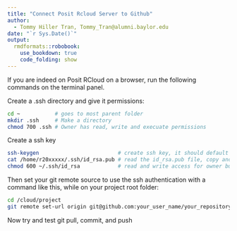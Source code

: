 ```yaml
---
title: "Connect Posit Rcloud Server to Github"
author:
  - Tommy Hiller Tran, Tommy_Tran@alumni.baylor.edu
date: "`r Sys.Date()`"
output:
  rmdformats::robobook:
    use_bookdown: true
    code_folding: show
---
```


If you are indeed on Posit RCloud on a browser, run the following commands on the terminal panel.

Create a .ssh directory and give it permissions:

```bash
cd ~           # goes to most parent folder  
mkdir .ssh     # Make a directory
chmod 700 .ssh # Owner has read, write and execuate permissions
```

Create a ssh key

```bash
ssh-keygen                         # create ssh key, it should default to create in the .ssh folder press enter and enter for                                               passphrase 2x
cat /home/r20xxxxx/.ssh/id_rsa.pub # read the id_rsa.pub file, copy and paste the contents into your github settings in browser
chmod 600 ~/.ssh/id_rsa            # read and write access for owner but no one else
```

Then set your git remote source to use the ssh authentication with a command like this, while on your project root folder:

```bash
cd /cloud/project                                                                 # go to project
git remote set-url origin git@github.com:your_user_name/your_repository_name.git  # set git remote souce to use ssh authentification
```

Now try and test git pull, commit, and push